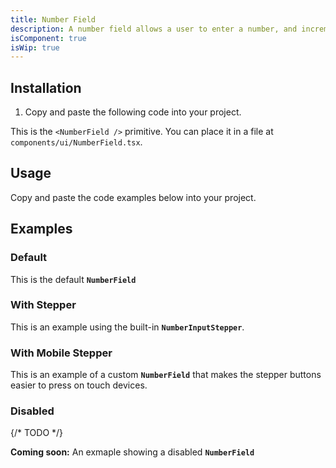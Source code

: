 ```yaml
---
title: Number Field
description: A number field allows a user to enter a number, and increment or decrement the value using stepper buttons.
isComponent: true
isWip: true
---
```


## Installation

1. Copy and paste the following code into your project.

This is the `<NumberField />` primitive. You can place it in a file at `components/ui/NumberField.tsx`.

## Usage

Copy and paste the code examples below into your project.

<ComponentSource src="../../packages/ui/src/NumberField.tsx" />

## Examples

### Default

This is the default **`NumberField`**

<ComponentExample name="NumberField" story="default" />

### With Stepper

This is an example using the built-in **`NumberInputStepper`**.

<ComponentExample name="NumberField" story="with-stepper" />

### With Mobile Stepper

This is an example of a custom **`NumberField`** that makes the stepper buttons easier to press on touch devices.

<ComponentExample name="NumberField" story="with-mobile-stepper" />

### Disabled

{/* TODO */}

**Coming soon:** An exmaple showing a disabled **`NumberField`**
